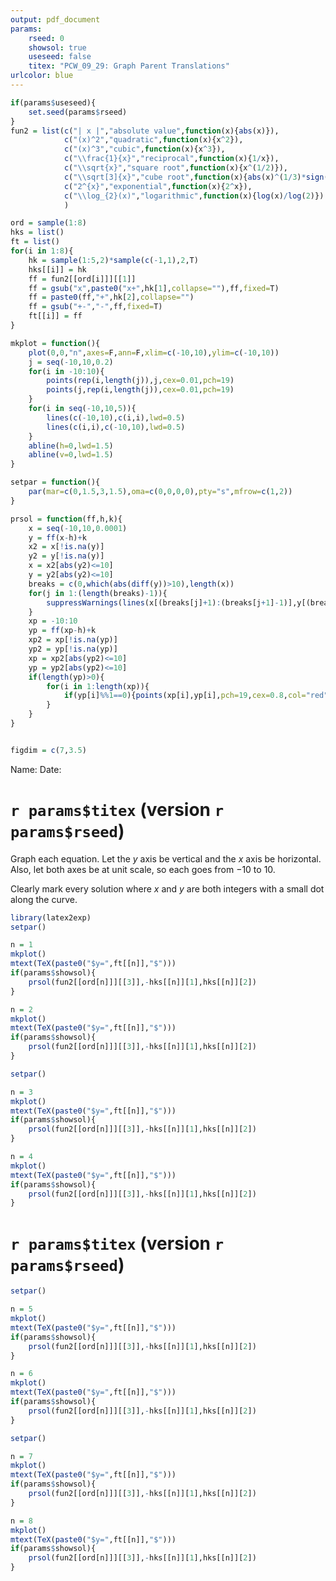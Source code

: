 ```yaml
---
output: pdf_document
params:
    rseed: 0
    showsol: true
    useseed: false
    titex: "PCW_09_29: Graph Parent Translations"
urlcolor: blue
---
```


```r
if(params$useseed){
    set.seed(params$rseed)
}
fun2 = list(c("| x |","absolute value",function(x){abs(x)}),
            c("(x)^2","quadratic",function(x){x^2}),
            c("(x)^3","cubic",function(x){x^3}),
            c("\\frac{1}{x}","reciprocal",function(x){1/x}),
            c("\\sqrt{x}","square root",function(x){x^(1/2)}),
            c("\\sqrt[3]{x}","cube root",function(x){abs(x)^(1/3)*sign(x)}),
            c("2^{x}","exponential",function(x){2^x}),
            c("\\log_{2}(x)","logarithmic",function(x){log(x)/log(2)})
            )

ord = sample(1:8)
hks = list()
ft = list()
for(i in 1:8){
    hk = sample(1:5,2)*sample(c(-1,1),2,T)
    hks[[i]] = hk
    ff = fun2[[ord[i]]][[1]]
    ff = gsub("x",paste0("x+",hk[1],collapse=""),ff,fixed=T)
    ff = paste0(ff,"+",hk[2],collapse="")
    ff = gsub("+-","-",ff,fixed=T)
    ft[[i]] = ff
}

mkplot = function(){
    plot(0,0,"n",axes=F,ann=F,xlim=c(-10,10),ylim=c(-10,10))
    j = seq(-10,10,0.2)
    for(i in -10:10){
        points(rep(i,length(j)),j,cex=0.01,pch=19)
        points(j,rep(i,length(j)),cex=0.01,pch=19)
    }
    for(i in seq(-10,10,5)){
        lines(c(-10,10),c(i,i),lwd=0.5)
        lines(c(i,i),c(-10,10),lwd=0.5)
    }
    abline(h=0,lwd=1.5)
    abline(v=0,lwd=1.5)
}

setpar = function(){
    par(mar=c(0,1.5,3,1.5),oma=c(0,0,0,0),pty="s",mfrow=c(1,2))
}

prsol = function(ff,h,k){
    x = seq(-10,10,0.0001)
    y = ff(x-h)+k
    x2 = x[!is.na(y)]
    y2 = y[!is.na(y)]
    x = x2[abs(y2)<=10]
    y = y2[abs(y2)<=10]
    breaks = c(0,which(abs(diff(y))>10),length(x))
    for(j in 1:(length(breaks)-1)){
        suppressWarnings(lines(x[(breaks[j]+1):(breaks[j+1]-1)],y[(breaks[j]+1):(breaks[j+1]-1)],type="l",lwd=4,col="red"))
    }
    xp = -10:10
    yp = ff(xp-h)+k
    xp2 = xp[!is.na(yp)]
    yp2 = yp[!is.na(yp)]
    xp = xp2[abs(yp2)<=10]
    yp = yp2[abs(yp2)<=10]
    if(length(yp)>0){
        for(i in 1:length(xp)){
            if(yp[i]%%1==0){points(xp[i],yp[i],pch=19,cex=0.8,col="red")}
        }
    }
}


figdim = c(7,3.5)

```

Name: \hspace{4in} Date: \hfill \vspace{3pt} \hrule

# `r params$titex` (version `r params$rseed`)

Graph each equation. Let the $y$ axis be vertical and the $x$ axis be horizontal. Also, let both axes be at unit scale, so each goes from $-10$ to $10$.

Clearly mark every solution where $x$ and $y$ are both integers with a small dot along the curve.


\vfill

```r
library(latex2exp)
setpar()

n = 1
mkplot()
mtext(TeX(paste0("$y=",ft[[n]],"$")))
if(params$showsol){
    prsol(fun2[[ord[n]]][[3]],-hks[[n]][1],hks[[n]][2])
}

n = 2
mkplot()
mtext(TeX(paste0("$y=",ft[[n]],"$")))
if(params$showsol){
    prsol(fun2[[ord[n]]][[3]],-hks[[n]][1],hks[[n]][2])
}
```

\vfill

```r
setpar()

n = 3
mkplot()
mtext(TeX(paste0("$y=",ft[[n]],"$")))
if(params$showsol){
    prsol(fun2[[ord[n]]][[3]],-hks[[n]][1],hks[[n]][2])
}

n = 4
mkplot()
mtext(TeX(paste0("$y=",ft[[n]],"$")))
if(params$showsol){
    prsol(fun2[[ord[n]]][[3]],-hks[[n]][1],hks[[n]][2])
}
```

\vfill

\newpage


# `r params$titex` (version `r params$rseed`)

\vfill

```r
setpar()

n = 5
mkplot()
mtext(TeX(paste0("$y=",ft[[n]],"$")))
if(params$showsol){
    prsol(fun2[[ord[n]]][[3]],-hks[[n]][1],hks[[n]][2])
}

n = 6
mkplot()
mtext(TeX(paste0("$y=",ft[[n]],"$")))
if(params$showsol){
    prsol(fun2[[ord[n]]][[3]],-hks[[n]][1],hks[[n]][2])
}
```

\vfill

```r
setpar()

n = 7
mkplot()
mtext(TeX(paste0("$y=",ft[[n]],"$")))
if(params$showsol){
    prsol(fun2[[ord[n]]][[3]],-hks[[n]][1],hks[[n]][2])
}

n = 8
mkplot()
mtext(TeX(paste0("$y=",ft[[n]],"$")))
if(params$showsol){
    prsol(fun2[[ord[n]]][[3]],-hks[[n]][1],hks[[n]][2])
}
```

\vfill




